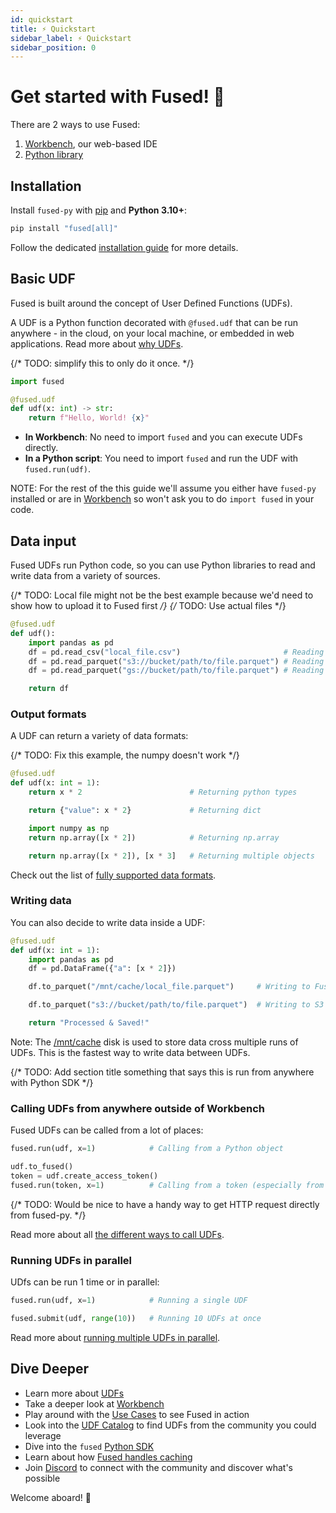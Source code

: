 ```yaml
---
id: quickstart
title: ⚡ Quickstart
sidebar_label: ⚡ Quickstart
sidebar_position: 0
---
```


# Get started with Fused! 🚀

There are 2 ways to use Fused:
1. [Workbench](/workbench/overview/), our web-based IDE
2. [Python library](/python-sdk/)

## Installation

Install `fused-py` with [pip](https://pip.pypa.io/) and **Python 3.10+**:

```python
pip install "fused[all]"
```

Follow the dedicated [installation guide](/python-sdk/#python-install) for more details.

## Basic UDF

Fused is built around the concept of User Defined Functions (UDFs).

A UDF is a Python function decorated with `@fused.udf` that can be run anywhere - in the cloud, on your local machine, or embedded in web applications. Read more about [why UDFs](/core-concepts/why/).

{/* TODO: simplify this to only do it once.  */}
```python
import fused
```

```python
@fused.udf
def udf(x: int) -> str:
    return f"Hello, World! {x}"
```

- **In Workbench**: No need to import `fused` and you can execute UDFs directly.
- **In a Python script**: You need to import `fused` and run the UDF with `fused.run(udf)`.

NOTE: For the rest of the this guide we'll assume you either have `fused-py` installed or are in [Workbench](/workbench/overview/) so won't ask you to do `import fused` in your code.


## Data input

Fused UDFs run Python code, so you can use Python libraries to read and write data from a variety of sources.

{/* TODO: Local file might not be the best example because we'd need to show how to upload it to Fused first */}
{/* TODO: Use actual files */}


```python
@fused.udf
def udf():
    import pandas as pd
    df = pd.read_csv("local_file.csv")                       # Reading from a local file
    df = pd.read_parquet("s3://bucket/path/to/file.parquet") # Reading from S3
    df = pd.read_parquet("gs://bucket/path/to/file.parquet") # Reading from GCS

    return df
```

### Output formats

A UDF can return a variety of data formats:

{/* TODO: Fix this example, the numpy doesn't work */}
```python
@fused.udf
def udf(x: int = 1):
    return x * 2                        # Returning python types

    return {"value": x * 2}             # Returning dict

    import numpy as np
    return np.array([x * 2])            # Returning np.array

    return np.array([x * 2]), [x * 3]   # Returning multiple objects
```

Check out the list of [fully supported data formats](/core-concepts/write/#return-object). 

### Writing data

You can also decide to write data inside a UDF:

```python
@fused.udf
def udf(x: int = 1):
    import pandas as pd
    df = pd.DataFrame({"a": [x * 2]})

    df.to_parquet("/mnt/cache/local_file.parquet")     # Writing to Fused mount

    df.to_parquet("s3://bucket/path/to/file.parquet")  # Writing to S3

    return "Processed & Saved!"
```

Note: The [/mnt/cache](/core-concepts/content-management/file-system/#mntcache-disk) disk is used to store data cross multiple runs of UDFs. This is the fastest way to write data between UDFs.

{/* TODO: Add section title something that says this is run from anywhere with Python SDK */}
### Calling UDFs from anywhere outside of Workbench

Fused UDFs can be called from a lot of places:

```python
fused.run(udf, x=1)            # Calling from a Python object

udf.to_fused()
token = udf.create_access_token()
fused.run(token, x=1)          # Calling from a token (especially from another python script)
```

{/* TODO: Would be nice to have a handy way to get HTTP request directly from fused-py. */}

Read more about all [the different ways to call UDFs](/core-concepts/run-udfs/run-small-udfs/).

### Running UDFs in parallel

UDfs can be run 1 time or in parallel:

```python
fused.run(udf, x=1)            # Running a single UDF

fused.submit(udf, range(10))   # Running 10 UDFs at once
```

Read more about [running multiple UDFs in parallel](/core-concepts/run-udfs/run-small-udfs/#running-multiple-jobs-in-parallel).


## Dive Deeper

- Learn more about [UDFs](/core-concepts/why/)
- Take a deeper look at [Workbench](/workbench/overview/)
- Play around with the [Use Cases](/use-cases/) to see Fused in action
- Look into the [UDF Catalog](/workbench/udf-catalog/) to find UDFs from the community you could leverage
- Dive into the `fused` [Python SDK](/python-sdk/)
- Learn about how [Fused handles caching](/core-concepts/cache/)
- Join [Discord](https://bit.ly/fused-discord) to connect with the community and discover what's possible

Welcome aboard! 🚢
